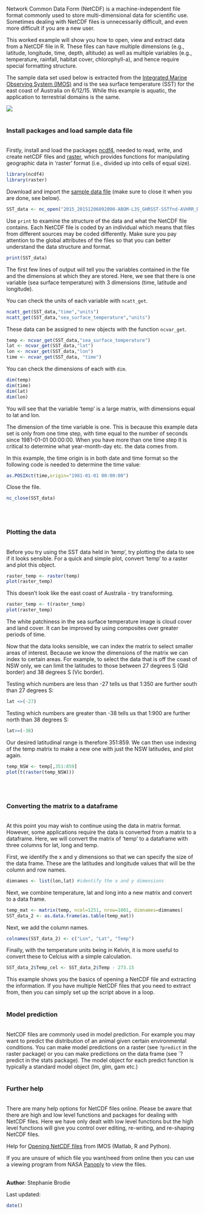 Network Common Data Form (NetCDF) is a machine-independent file format commonly used to store multi-dimensional data for scientific use. Sometimes dealing with NetCDF files is unnecessarily difficult, and even more difficult if you are a new user. 

This worked example will show you how to open, view and extract data from a NetCDF file in R. These files can have multiple dimensions (e.g., latitude, longitude, time, depth, altitude) as well as multiple variables (e.g., temperature, rainfall, habitat cover, chlorophyll-a), and hence require special formatting structure.

The sample data set used below is extracted from the [Integrated Marine Observing System (IMOS)](http://imos.org.au/) and is the sea surface temperature (SST) for the east coast of Australia on 6/12/15. While this example is aquatic, the application to terrestrial domains is the same. 

![](NetCDF_image.jpg)
<br><br>

### Install packages and load sample data file
<br>
Firstly, install and load the packages [ncdf4](https://cran.r-project.org/web/packages/ncdf4/index.html), needed to read, write, and create netCDF files and [raster](https://cran.r-project.org/web/packages/raster/index.html), which provides functions for manipulating geographic data in 'raster' format (i.e., divided up into cells of equal size).

```{r,warning=FALSE,message=FALSE}
library(ncdf4)
library(raster)
```

Download and import the [sample data file](https://www.dropbox.com/s/hvv08419l7hs81v/2015_20151206092000-ABOM-L3S_GHRSST-SSTfnd-AVHRR_D-1d_dn-v02.nc?dl=0) (make sure to close it when you are done, see below).

```{r}
SST_data <- nc_open("2015_20151206092000-ABOM-L3S_GHRSST-SSTfnd-AVHRR_D-1d_dn-v02.nc")
```

Use `print` to examine the structure of the data and what the NetCDF file contains. Each NetCDF file is coded by an individual which means that files from different sources may be coded differently. Make sure you pay attention to the global attributes of the files so that you can better understand the data structure and format. 

```{r}
print(SST_data)
```

The first few lines of output will tell you the variables contained in the file and the dimensions at which they are stored. Here, we see that there is one variable (sea surface temperature) with 3 dimensions (time, latitude and longitude). 

You can check the units of each variable with `ncatt_get`.

```{r,eval=FALSE}
ncatt_get(SST_data,"time","units")
ncatt_get(SST_data,"sea_surface_temperature","units")
```

These data can be assigned to new objects with the function `ncvar_get`.

```{r}
temp <- ncvar_get(SST_data,"sea_surface_temperature")
lat <- ncvar_get(SST_data,"lat")
lon <- ncvar_get(SST_data,"lon")
time <- ncvar_get(SST_data, "time")
```

You can check the dimensions of each with `dim`.

```{r,eval=FALSE}
dim(temp)
dim(time)
dim(lat)
dim(lon)
```

You will see that the variable 'temp' is a large matrix, with dimensions equal to lat and lon. 

The dimension of the time variable is one. This is because this example data set is only from one time step, with time equal to the number of seconds since 1981-01-01 00:00:00. When you have more than one time step it is critical to determine what year-month-day etc. the data comes from. 

In this example, the time origin is in both date and time format so the following code is needed to determine the time value:

```{r,eval=FALSE}
as.POSIXct(time,origin="1981-01-01 00:00:00")
```

Close the file.

```{r,eval=FALSE}
nc_close(SST_data)
```
<br><br>

### Plotting the data
<br>
Before you try using the SST data held in 'temp', try plotting the data to see if it looks sensible. For a quick and simple plot, convert 'temp' to a raster and plot this object.

```{r}
raster_temp <- raster(temp)
plot(raster_temp)
```

This doesn't look like the east coast of Australia - try transforming.

```{r}
raster_temp <- t(raster_temp)
plot(raster_temp)
```

The white patchiness in the sea surface temperature image is cloud cover and land cover. It can be improved by using composites over greater periods of time. 

Now that the data looks sensible, we can index the matrix to select smaller areas of interest. Because we know the dimensions of the matrix we can index to certain areas. For example, to select the data that is off the coast of NSW only, we can limit the latitudes to those between 27 degrees S (Qld border) and 38 degrees S (Vic border). 

Testing which numbers are less than -27 tells us that 1:350 are further south than 27 degrees S:

```{r,eval=FALSE}
lat <=(-27)
```

Testing which numbers are greater than -38 tells us that 1:900 are further north than 38 degrees S:
```{r,eval=FALSE}
lat>=(-38)
```

Our desired latitudinal range is therefore 351:859. We can then use indexing of the temp matrix to make a new one with just the NSW latitudes, and plot again.

```{r}
temp_NSW <- temp[,351:859]
plot(t(raster(temp_NSW)))
```
<br><br>

### Converting the matrix to a dataframe
<br>
At this point you may wish to continue using the data in matrix format. However, some applications require the data is converted from a matrix to a dataframe. Here, we will convert the matrix of 'temp' to a dataframe with three columns for lat, long and temp. 

First, we identify the x and y dimensions so that we can specify the size of the data frame. These are the latitudes and longitude values that will be the column and row names.

```{r}
dimnames <- list(lon,lat) #identify the x and y dimensions
```

Next, we combine temperature, lat and long into a new matrix and convert to a data frame.

```{r}
temp_mat <- matrix(temp, ncol=1251, nrow=1001, dimnames=dimnames) 
SST_data_2 <- as.data.frame(as.table(temp_mat))
```

Next, we add the column names.

```{r}
colnames(SST_data_2) <- c("Lon", "Lat", "Temp")
```

Finally, with the temperature units being in Kelvin, it is more useful to convert these to Celcius with a simple calculation.

```{r,eval=FALSE}
SST_data_2$Temp_cel <- SST_data_2$Temp - 273.15
```

This example shows you the basics of opening a NetCDF file and extracting the information. If you have multiple NetCDF files that you need to extract from, then you can simply set up the script above in a loop.
<br><br>

### Model prediction
<br>
NetCDF files are commonly used in model prediction. For example you may want to predict the distribution of an animal given certain environmental conditions. You can make model predictions on a raster (see `?predict` in the raster package) or you can make predictions on the data frame (see `?predict in the stats package). The model object for each predict function is typically a standard model object (lm, glm, gam etc.)
<br><br>

### Further help
<br>
There are many help options for NetCDF files online. Please be aware that there are high and low level functions and packages for dealing with NetCDF files. Here we have only dealt with low level functions but the high level functions will give you control over editing, re-writing, and re-shaping NetCDF files. 

Help for [Opening NetCDF files](https://help.aodn.org.au/aodn-data-tools/user-code-library) from IMOS (Matlab, R and Python).

If you are unsure of which file you want/need from online then you can use a viewing program from NASA [Panoply](http://www.giss.nasa.gov/tools/panoply/) to view the files. 
<br><br>

**Author**: Stephanie Brodie
<br>

Last updated:
```{r,echo=F}
date()
```

